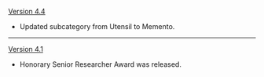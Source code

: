{{Change History/Header}}
[[Version 4.4]]
* Updated subcategory from Utensil to Memento.
----
[[Version 4.1]]
* Honorary Senior Researcher Award was released.
